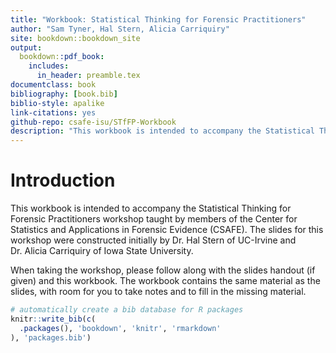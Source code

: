 ```yaml
--- 
title: "Workbook: Statistical Thinking for Forensic Practitioners"
author: "Sam Tyner, Hal Stern, Alicia Carriquiry"
site: bookdown::bookdown_site
output:
  bookdown::pdf_book:
    includes:
      in_header: preamble.tex
documentclass: book
bibliography: [book.bib]
biblio-style: apalike
link-citations: yes
github-repo: csafe-isu/STfFP-Workbook
description: "This workbook is intended to accompany the Statistical Thinking for Forensic Practitioners workshop taught by members of CSAFE."
---
```


# Introduction

This workbook is intended to accompany the Statistical Thinking for Forensic Practitioners workshop taught by members of the Center for Statistics and Applications in Forensic Evidence (CSAFE). The slides for this workshop were constructed initially by Dr. Hal Stern of UC-Irvine and Dr. Alicia Carriquiry of Iowa State University. 

When taking the workshop, please follow along with the slides handout (if given) and this workbook. The workbook contains the same material as the slides, with room for you to take notes and to fill in the missing material. 


```r
# automatically create a bib database for R packages
knitr::write_bib(c(
  .packages(), 'bookdown', 'knitr', 'rmarkdown'
), 'packages.bib')
```
